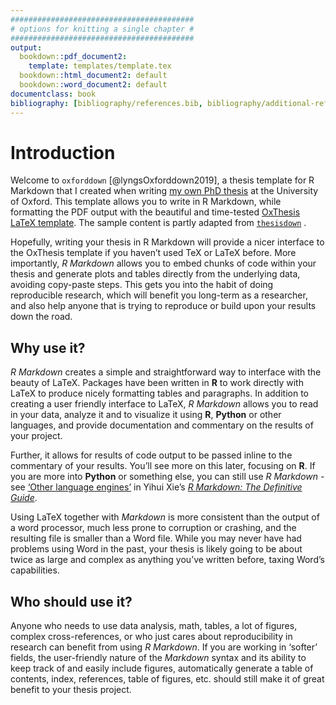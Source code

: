 ```yaml
---
#########################################
# options for knitting a single chapter #
#########################################
output:
  bookdown::pdf_document2:
    template: templates/template.tex
  bookdown::html_document2: default
  bookdown::word_document2: default
documentclass: book
bibliography: [bibliography/references.bib, bibliography/additional-references.bib]
---
```


# Introduction {.unnumbered}

```{=tex}
\adjustmtc
\markboth{Introduction}{}
```
<!-- For PDF output, include these two LaTeX commands after unnumbered chapter headings, otherwise the mini table of contents and the running header will show the previous chapter -->

Welcome to `oxforddown` [@lyngsOxforddown2019], a thesis template for R Markdown that I created when writing [my own PhD thesis](https://ulyngs.github.io/phd-thesis/) at the University of Oxford.
This template allows you to write in R Markdown, while formatting the PDF output with the beautiful and time-tested [OxThesis LaTeX template](https://github.com/mcmanigle/OxThesis).
The sample content is partly adapted from [`thesisdown`](https://github.com/ismayc/thesisdown) .

Hopefully, writing your thesis in R Markdown will provide a nicer interface to the OxThesis template if you haven't used TeX or LaTeX before.
More importantly, *R Markdown* allows you to embed chunks of code within your thesis and generate plots and tables directly from the underlying data, avoiding copy-paste steps.
This gets you into the habit of doing reproducible research, which will benefit you long-term as a researcher, and also help anyone that is trying to reproduce or build upon your results down the road.

## Why use it? {.unnumbered}

*R Markdown* creates a simple and straightforward way to interface with the beauty of LaTeX.
Packages have been written in **R** to work directly with LaTeX to produce nicely formatting tables and paragraphs.
In addition to creating a user friendly interface to LaTeX, *R Markdown* allows you to read in your data, analyze it and to visualize it using **R**, **Python** or other languages, and provide documentation and commentary on the results of your project.\

Further, it allows for results of code output to be passed inline to the commentary of your results.
You'll see more on this later, focusing on **R**.
If you are more into **Python** or something else, you can still use *R Markdown* - see ['Other language engines'](https://bookdown.org/yihui/rmarkdown/language-engines.html) in Yihui Xie's [*R Markdown: The Definitive Guide*](https://bookdown.org/yihui/rmarkdown/language-engines.html).

Using LaTeX together with *Markdown* is more consistent than the output of a word processor, much less prone to corruption or crashing, and the resulting file is smaller than a Word file.
While you may never have had problems using Word in the past, your thesis is likely going to be about twice as large and complex as anything you've written before, taxing Word's capabilities.

## Who should use it? {.unnumbered}

Anyone who needs to use data analysis, math, tables, a lot of figures, complex cross-references, or who just cares about reproducibility in research can benefit from using *R Markdown*.
If you are working in 'softer' fields, the user-friendly nature of the *Markdown* syntax and its ability to keep track of and easily include figures, automatically generate a table of contents, index, references, table of figures, etc. should still make it of great benefit to your thesis project.

